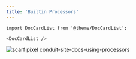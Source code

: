 ```yaml
---
title: 'Builtin Processors'
---
```


```mdx-code-block
import DocCardList from '@theme/DocCardList';

<DocCardList />
```

![scarf pixel conduit-site-docs-using-processors](https://static.scarf.sh/a.png?x-pxid=02ff4382-6501-4410-b523-fa8e7f879b00)